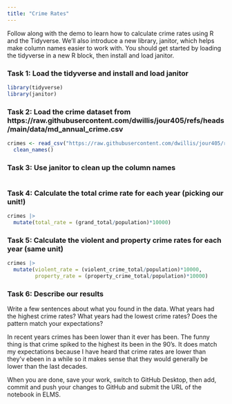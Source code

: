 ```yaml
---
title: "Crime Rates"
---
```


Follow along with the demo to learn how to calculate crime rates using R and the Tidyverse. We'll also introduce a new library, janitor, which helps make column names easier to work with. You should get started by loading the tidyverse in a new R block, then install and load janitor.

### Task 1: Load the tidyverse and install and load janitor

```r
library(tidyverse)
library(janitor)
```

### Task 2: Load the crime dataset from https://raw.githubusercontent.com/dwillis/jour405/refs/heads/main/data/md_annual_crime.csv

```r
crimes <- read_csv("https://raw.githubusercontent.com/dwillis/jour405/refs/heads/main/data/md_annual_crime.csv") |>
  clean_names()
```

### Task 3: Use janitor to clean up the column names

```r

```

### Task 4: Calculate the total crime rate for each year (picking our unit!)

```r
crimes |>
  mutate(total_rate = (grand_total/population)*10000)
```

### Task 5: Calculate the violent and property crime rates for each year (same unit)

```r
crimes |>
  mutate(violent_rate = (violent_crime_total/population)*10000,
         property_rate = (property_crime_total/population)*10000)
```

### Task 6: Describe our results

Write a few sentences about what you found in the data. What years had the highest crime rates? What years had the lowest crime rates? Does the pattern match your expectations?

In recent years crimes has been lower than it ever has been. The funny thing is that crime spiked to the highest its been in the 90's. It does match my expectations because I have heard that crime rates are lower than they'v ebeen in a while so it makes sense that they would generally be lower than the last decades.


When you are done, save your work, switch to GitHub Desktop, then add, commit and push your changes to GitHub and submit the URL of the notebook in ELMS.

